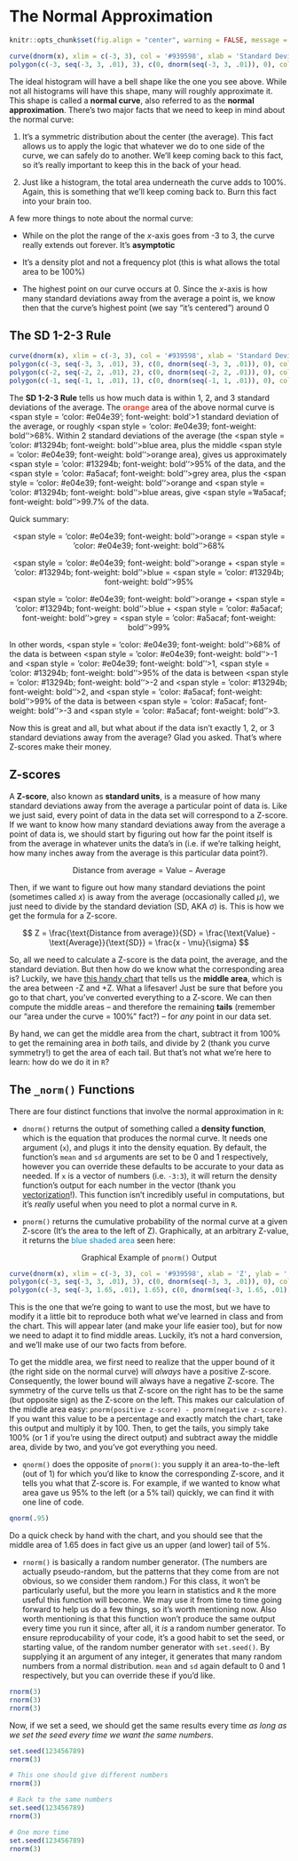 # The Normal Approximation

```r
knitr::opts_chunk$set(fig.align = "center", warning = FALSE, message = FALSE, fig.height = 7, fig.width = 12, cache = TRUE)
```

```r
curve(dnorm(x), xlim = c(-3, 3), col = '#939598', xlab = 'Standard Deviations Away From Average', ylab = '', yaxt = 'n', bty = 'n')
polygon(c(-3, seq(-3, 3, .01), 3), c(0, dnorm(seq(-3, 3, .01)), 0), col = '#0088ce')
```

The ideal histogram will have a bell shape like the one you see above. While not all histograms will have this shape, many will roughly approximate it. This shape is called a <span class = 'vocab'>**normal curve**</span>, also referred to as the <span class = 'vocab'>**normal approximation**</span>. There's two major facts that we need to keep in mind about the normal curve:

1) It's a symmetric distribution about the center (the average). This fact allows us to apply the logic that whatever we do to one side of the curve, we can safely do to another. We'll keep coming back to this fact, so it's really important to keep this in the back of your head.

2) Just like a histogram, the total area underneath the curve adds to 100%. Again, this is something that we'll keep coming back to. Burn this fact into your brain too.

A few more things to note about the normal curve:

- While on the plot the range of the $x$-axis goes from -3 to 3, the curve really extends out forever. It's <span class = 'vocab'>**asymptotic**</span>

- It's a density plot and not a frequency plot (this is what allows the total area to be 100%)

- The highest point on our curve occurs at 0. Since the $x$-axis is how many standard deviations away from the average a point is, we know then that the curve's highest point (we say "it's centered") around 0

## The SD 1-2-3 Rule

```r
curve(dnorm(x), xlim = c(-3, 3), col = '#939598', xlab = 'Standard Deviations Away From Average', ylab = '', yaxt = 'n', bty = 'n')
polygon(c(-3, seq(-3, 3, .01), 3), c(0, dnorm(seq(-3, 3, .01)), 0), col = '#a5acaf')
polygon(c(-2, seq(-2, 2, .01), 2), c(0, dnorm(seq(-2, 2, .01)), 0), col = '#13294b')
polygon(c(-1, seq(-1, 1, .01), 1), c(0, dnorm(seq(-1, 1, .01)), 0), col = '#e04e39')
```

The <span class = 'vocab'>**SD 1-2-3 Rule**</span> tells us how much data is within 1, 2, and 3 standard deviations of the average. The <span style = 'color: #e04e39; font-weight: bold'>orange</span> area of the above normal curve is <span style = 'color: #e04e39'; font-weight: bold'>1 standard deviation</span> of the average, or roughly <span style = 'color: #e04e39; font-weight: bold''>68%</span>. Within 2 standard deviations of the average (the <span style = 'color: #13294b; font-weight: bold''>blue</span> area, plus the middle <span style = 'color: #e04e39; font-weight: bold''>orange</span> area), gives us approximately <span style = 'color: #13294b; font-weight: bold''>95%</span> of the data, and the <span style = 'color: #a5acaf; font-weight: bold''>grey</span> area, plus the <span style = 'color: #e04e39; font-weight: bold''>orange</span> and <span style = 'color: #13294b; font-weight: bold''>blue</span> areas, give <span style = '#a5acaf; font-weight: bold''>99.7%</span> of the data.

Quick summary:

<div style = 'text-align: center'>

<span style = 'color: #e04e39; font-weight: bold''>orange</span> = <span style = 'color: #e04e39; font-weight: bold''>68%</span>

<span style = 'color: #e04e39; font-weight: bold''>orange</span> + <span style = 'color: #13294b; font-weight: bold''>blue</span> = <span style = 'color: #13294b; font-weight: bold''>95%</span>

<span style = 'color: #e04e39; font-weight: bold''>orange</span> + <span style = 'color: #13294b; font-weight: bold''>blue</span> + <span style = 'color: #a5acaf; font-weight: bold''>grey</span> = <span style = 'color: #a5acaf; font-weight: bold''>99%</span>

</div>

In other words, <span style = 'color: #e04e39; font-weight: bold''>68%</span> of the data is between <span style = 'color: #e04e39; font-weight: bold''>-1</span> and <span style = 'color: #e04e39; font-weight: bold''>1</span>, <span style = 'color: #13294b; font-weight: bold''>95%</span> of the data is between <span style = 'color: #13294b; font-weight: bold''>-2</span> and <span style = 'color: #13294b; font-weight: bold''>2</span>, and <span style = 'color: #a5acaf; font-weight: bold''>99%</span> of the data is between <span style = 'color: #a5acaf; font-weight: bold''>-3</span> and <span style = 'color: #a5acaf; font-weight: bold''>3</span>.

Now this is great and all, but what about if the data isn't exactly 1, 2, or 3 standard deviations away from the average? Glad you asked. That's where Z-scores make their money.

## Z-scores

A <span class = 'vocab'>**Z-score**</span>, also known as <span class = 'vocab'>**standard units**</span>, is a measure of how many standard deviations away from the average a particular point of data is. Like we just said, every point of data in the data set will correspond to a Z-score. If we want to know how many standard deviations away from the average a point of data is, we should start by figuring out how far the point itself is from the average in whatever units the data's in (i.e. if we're talking height, how many inches away from the average is this particular data point?).

$$ \text{Distance from average} = \text{Value} - \text{Average} $$

Then, if we want to figure out how many standard deviations the point (sometimes called $x$) is away from the average (occasionally called $\mu$), we just need to divide by the standard deviation (SD, AKA $\sigma$) is. This is how we get the formula for a Z-score.

<a name = 'z-score-formula'></a>

$$ Z = \frac{\text{Distance from average}}{SD} = \frac{\text{Value} - \text{Average}}{\text{SD}} = \frac{x - \mu}{\sigma} $$

So, all we need to calculate a Z-score is the data point, the average, and the standard deviation. But then how do we know what the corresponding area is? Luckily, we have [this handy chart](img/10-z-chart.png) that tells us the <span class = 'vocab'>**middle area**</span>, which is the area between -Z and +Z. What a lifesaver! Just be sure that before you go to that chart, you've converted everything to a Z-score. We can then compute the middle areas -- and therefore the remaining <span class = 'vocab'>**tails**</span> (remember our "area under the curve = 100%" fact?) -- for *any* point in our data set. 

By hand, we can get the middle area from the chart, subtract it from 100% to get the remaining area in *both* tails, and divide by 2 (thank you curve symmetry!) to get the area of each tail. But that's not what we're here to learn: how do we do it in `R`?

## The `_norm()` Functions {#norms}

There are four distinct functions that involve the normal approximation in `R`:

- `dnorm()` returns the output of something called a <span class = 'vocab'>**density function**</span>, which is the equation that produces the normal curve. It needs one argument (`x`), and plugs it into the density equation. By default, the function's `mean` and `sd` arguments are set to be 0 and 1 respectively, however you can override these defaults to be accurate to your data as needed. If `x` is a vector of numbers (i.e. `-3:3`), it will return the density function's output for each number in the vector (thank you <a href = 'operators.html#vectorization'>vectorization</a>!). This function isn't incredibly useful in computations, but it's *really* useful when you need to plot a normal curve in `R`.

<a name = 'pnorm'></a>

- `pnorm()` returns the cumulative probability of the normal curve at a given Z-score (It's the area to the left of Z). Graphically, at an arbitrary Z-value, it returns the <span style = 'color: #0088ce'>blue shaded area</span> seen here:

<div style = 'text-align: center'>Graphical Example of `pnorm()` Output</div>
```r
curve(dnorm(x), xlim = c(-3, 3), col = '#939598', xlab = 'Z', ylab = '', yaxt = 'n', bty = 'n')
polygon(c(-3, seq(-3, 3, .01), 3), c(0, dnorm(seq(-3, 3, .01)), 0), col = '#ffffff')
polygon(c(-3, seq(-3, 1.65, .01), 1.65), c(0, dnorm(seq(-3, 1.65, .01)), 0), col = '#0088ce')
```

This is the one that we're going to want to use the most, but we have to modify it a little bit to reproduce both what we've learned in class and from the chart. This will appear later (and make your life easier too), but for now we need to adapt it to find middle areas. Luckily, it's not a hard conversion, and we'll make use of our two facts from before.

To get the middle area, we first need to realize that the upper bound of it (the right side on the normal curve) will *always* have a positive Z-score. Consequently, the lower bound will always have a negative Z-score. The symmetry of the curve tells us that Z-score on the right has to be the same (but opposite sign) as the Z-score on the left. This makes our calculation of the middle area easy: `pnorm(positive z-score) - pnorm(negative z-score)`. If you want this value to be a percentage and exactly match the chart, take this output and multiply it by 100. Then, to get the tails, you simply take 100% (or 1 if you're using the direct output) and subtract away the middle area, divide by two, and you've got everything you need.

- `qnorm()` does the opposite of `pnorm()`: you supply it an area-to-the-left (out of 1) for which you'd like to know the corresponding Z-score, and it tells you what that Z-score is. For example, if we wanted to know what area gave us 95% to the left (or a 5% tail) quickly, we can find it with one line of code.

```r
qnorm(.95)
```

Do a quick check by hand with the chart, and you should see that the middle area of 1.65 does in fact give us an upper (and lower) tail of 5%.

- `rnorm()` is basically a random number generator. (The numbers are actually pseudo-random, but the patterns that they come from are not obvious, so we consider them random.) For this class, it won't be particularly useful, but the more you learn in statistics and `R` the more useful this function will become. We may use it from time to time going forward to help us do a few things, so it's worth mentioning now. Also worth mentioning is that this function won't produce the same output every time you run it since, after all, it *is* a random number generator. To ensure <span class = 'vocab'>reproducability</span> of your code, it's a good habit to set the <span class = 'vocab'>seed</span>, or starting value, of the random number generator with `set.seed()`. By supplying it an argument of any integer, it generates that many random numbers from a normal distribution. `mean` and `sd` again default to 0 and 1 respectively, but you can override these if you'd like.

```r
rnorm(3)
rnorm(3)
rnorm(3)
```

Now, if we set a seed, we should get the same results every time *as long as we set the seed every time we want the same numbers*.

```r
set.seed(123456789)
rnorm(3)

# This one should give different numbers
rnorm(3)

# Back to the same numbers
set.seed(123456789)
rnorm(3)

# One more time
set.seed(123456789)
rnorm(3)
```

